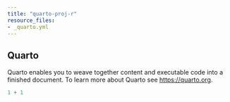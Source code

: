 ```yaml
---
title: "quarto-proj-r"
resource_files:
- _quarto.yml
---
```


## Quarto

Quarto enables you to weave together content and executable code into a finished document. To learn more about Quarto see <https://quarto.org>.

```r
1 + 1
```
